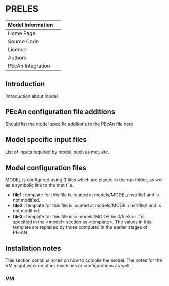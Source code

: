 # PRELES

| Model Information ||
| -- | -- |
| Home Page | |
| Source Code | |
| License |  |
| Authors | |
| PEcAn Integration | |

## Introduction

Introduction about model

## PEcAn configuration file additions

Should list the model specific additions to the PEcAn file here

## Model specific input files

List of inputs required by model, such as met, etc.

## Model configuration files

MODEL is configured using 3 files which are placed in the run folder, as well as a symbolic link to the met file.

* **file1** : template for this file is located at models/MODEL/inst/file1 and is not modified.  
* **file2** : template for this file is located at models/MODEL/inst/file2 and is not modified.  
* **file3** : template for this file is in models/MODEL/inst/file3 or it is specified in the \<model\> section as \<template\>. The values in this template are replaced by those computed in the earlier stages of PEcAN.

## Installation notes

This section contains notes on how to compile the model. The notes for the VM might work on other machines or configurations as well.

### VM
